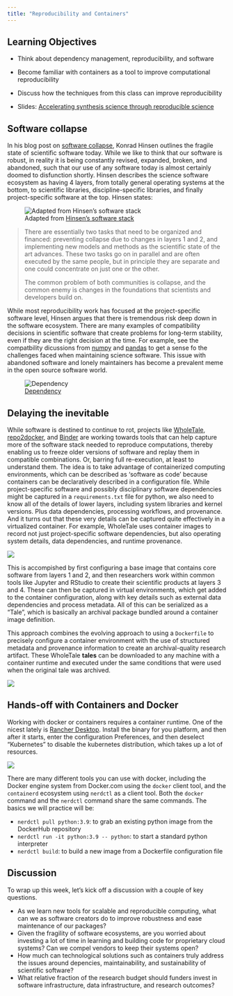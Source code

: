 ```yaml
---
title: "Reproducibility and Containers"
---
```


## Learning Objectives

- Think about dependency management, reproducibility, and software
- Become familiar with containers as a tool to improve computational reproducibility
- Discuss how the techniques from this class can improve reproducibility

- Slides: [Accelerating synthesis science through reproducible science](../images/2022-09-repro-sci.pdf)

## Software collapse

::: {layout-ncol="2"}

In his blog post on [software collapse](http://blog.khinsen.net/posts/2017/01/13/sustainable-software-and-reproducible-research-dealing-with-software-collapse/), Konrad Hinsen outlines the fragile state of scientific software today. While we like to think that our software is robust, in reality it is being constantly revised, expanded, broken, and abandoned, such that our use of any software today is almost certainly doomed to disfunction shortly. Hinsen describes the science software ecosystem as having 4 layers, from totally general operating systems at the bottom, to scientific libraries, discipline-specific libraries, and finally project-specific software at the top. Hinsen states:

![Adapted from [Hinsen's software stack](http://blog.khinsen.net/posts/2017/01/13/sustainable-software-and-reproducible-research-dealing-with-software-collapse/)](../images/hinsen-software-layers.png)

:::

> There are essentially two tasks that need to be organized and financed: preventing collapse due to changes in layers 1 and 2, and implementing new models and methods as the scientific state of the art advances. These two tasks go on in parallel and are often executed by the same people, but in principle they are separate and one could concentrate on just one or the other.
> 
> The common problem of both communities is collapse, and the common enemy is changes in the foundations that scientists and developers build on.

While most reproducibility work has focused at the project-specific software level, Hinsen argues that there is tremendous risk deep down in the software ecosystem. There are many examples of compatibility decisions in scientific software that create problems for long-term stability, even if they are the right decision at the time. For example, see the compatbility dicussions from [numpy](https://numpy.org/neps/nep-0023-backwards-compatibility.html#example-cases) and [pandas](https://pandas.pydata.org/docs/whatsnew/v1.4.0.html#deprecations) to get a sense fo the challenges faced when maintaining science software. This issue with abandoned software and lonely maintainers has become a prevalent meme in the open source software world.

![[Dependency](https://xkcd.com/2347/)](../images/xkcd-2347-dependency.png)

## Delaying the inevitable

While software is destined to continue to rot, projects like [WholeTale](https://wholetale.org), [repo2docker](https://repo2docker.readthedocs.io/), and [Binder](https://mybinder.org/) are working towards tools that can help capture more of the software stack needed to reproduce computations, thereby enabling us to freeze older versions of software and replay them in compatible combinations. Or, barring full re-execution, at least to understand them. The idea is to take advantage of containerized computing environments, which can be described as 'software as code' because containers can be declaratively described in a configuration file.  While project-specific software and possibly disciplinary software dependencies might be captured in a `requirements.txt` file for python, we also need to know all of the details of lower layers, including system libraries and kernel versions. Plus data dependencies, processing workflows, and provenance. And it turns out that these very details can be captured quite effectively in a virtualized container. For example, WholeTale uses container images to record not just project-specific software dependencies, but also operating system details, data dependencies, and runtime provenance.

![](../images/software-collapse-wholetale.png)

This is accompished by first configuring a base image that contains core software from layers 1 and 2, and then researchers work within common tools like Jupyter and RStudio to create their scientific products at layers 3 and 4. These can then be captured in virtual environments, which get added to the container configuration, along with key details such as external data dependencies and process metadata. All of this can be serialized as a "Tale", which is basically an archival package bundled around a container image definition.

::: {layout-ncol="2"}

This approach combines the evolving approach to using a `Dockerfile` to precisely configure a container environment with the use of structured metadata and provenance information to create an archival-quality research artifact. These WholeTale **tales** can be downloaded to any machine with a container runtime and executed under the same conditions that were used when the original tale was archived.

![](../images/virtualization-containers.png)

:::

## Hands-off with Containers and Docker

Working with docker or containers requires a container runtime. One of the nicest lately is [Rancher Desktop](https://rancherdesktop.io/). Install the binary for you platform, and then after it starts, enter the configuration Preferences, and then deselect "Kubernetes" to disable the kubernetes distribution, which takes up a lot of resources.

![](../images/rancher-k8s-config.png)

There are many different tools you can use with docker, including the Docker engine system from Docker.com using the `docker` client tool, and the `containerd` ecosystem using `nerdctl` as a client tool. Both the `docker` command and the `nerdctl` command share the same commands. The basics we will practice will be:

- `nerdctl pull python:3.9`: to grab an existing python image from the DockerHub repository
- `nerdctl run -it python:3.9 -- python`: to start a standard python interpreter
- `nerdctl build`: to build a new image from a Dockerfile configuration file

## Discussion

To wrap up this week, let's kick off a discussion with a couple of key questions.

- As we learn new tools for scalable and reproducible computing, what can we as software creators do to improve robustness and ease maintenance of our packages?
- Given the fragility of software ecosystems, are you worried about investing a lot of time in learning and building code for proprietary cloud systems? Can we compel vendors to keep their systems open?
- How much can technological solutions such as containers truly address the issues around depencies, maintainability, and sustainability of scientific software? 
- What relative fraction of the research budget should funders invest in software infrastructure, data infrastructure, and research outcomes?
